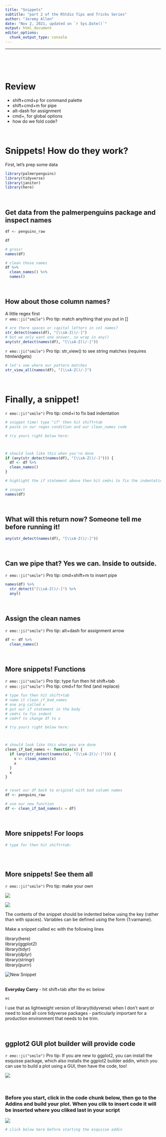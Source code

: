 ```yaml
---
title: "Snippets"
subtitle: "part 2 of the RStdio Tips and Tricks Series"
author: "Jeremy Allen"
date: "Nov 2, 2021, updated on `r Sys.Date()`"
output: html_document
editor_options: 
  chunk_output_type: console
---
```


------------------------------------------------------------------------

<br>\
<br>

# Review

-   shift+cmd+p for command palette
-   shift+cmd+m for pipe
-   alt-dash for assignment
-   cmd+, for global options
-   how do we fold code?

<br>

# Snippets! How do they work?

First, let's prep some data

```r

library(palmerpenguins)
library(tidyverse)
library(janitor)
library(here)

```

<br>

## Get data from the palmerpenguins package and inspect names

```r

df <- penguins_raw

df

# gross!
names(df)

# clean those names
df %>% 
  clean_names() %>% 
  names()

```

<br>

## How about those column names?

A little regex first\
`r emo::ji("smile")` Pro tip: match anything that you put in []

```r

# are there spaces or capital letters in col names?
str_detect(names(df), "[\\sA-Z()/-]")
# but we only want one answer, so wrap in any()
any(str_detect(names(df), "[\\sA-Z()/-]"))

```

`r emo::ji("smile")` Pro tip: str_view() to see string matches (requires htmlwidgets)

```r

# let's see where our pattern matches
str_view_all(names(df), "[\\sA-Z()/-]")

```

<br>

# Finally, a snippet!

`r emo::ji("smile")` Pro tip: cmd+i to fix bad indentation

```r

# snippet time! type "if" then hit shift+tab
# paste in our regex condition and our clean_names code

# try yours right below here:



# should look like this when you're done
if (any(str_detect(names(df), "[\\sA-Z()/-]"))) {
  df <- df %>% 
  clean_names()
}

# highlight the if statement above then hit cmd+i to fix the indentation

# inspect
names(df)

```

<br>

## What will this return now? Someone tell me before running it!

```r

any(str_detect(names(df), "[\\sA-Z()/-]"))

```

<br>

## Can we pipe that? Yes we can. Inside to outside.

`r emo::ji("smile")` Pro tip: cmd+shift+m to insert pipe

```r

names(df) %>% 
  str_detect("[\\sA-Z()/-]") %>% 
  any()

```

<br>

## Assign the clean names

`r emo::ji("smile")` Pro tip: alt+dash for assignment arrow

```r

df <- df %>% 
  clean_names()

```

<br>

## More snippets! Functions

`r emo::ji("smile")` Pro tip: type fun then hit shift+tab\
`r emo::ji("smile")` Pro tip: cmd+f for find (and replace)

```r

# type fun then hit shift+tab
# name it clean_if_bad_names
# one arg called x
# put our if statement in the body
# cmd+i to fix indent
# cmd+f to change df to x

# try yours right below here:



# should look like this when you are done
clean_if_bad_names <- function(x) {
  if (any(str_detect(names(x), "[\\sA-Z()/-]"))) {
    x <- clean_names(x)
    x
  }
  x
}


# reset our df back to original with bad column names
df <- penguins_raw

# use our new function
df <- clean_if_bad_names(x = df)

```

<br>

## More snippets! For loops

```r

# type for then hit shift+tab:



```

<br>

## More snippets! See them all

`r emo::ji("smile")` Pro tip: make your own

![](images/snippets1.png)

![](images/snippets2.png)

The contents of the snippet should be indented below using the <tab> key (rather than with spaces). Variables can be defined using the form {1:varname}.

Make a snippet called ec with the following lines

library(here)  
library(ggplot2)  
library(tidyr)  
library(dplyr)  
library(stringr)  
library(purrr)  

![New Snippet](images/ec_snippet.png "New snippet in the snippet editor pane")\
<br>

**Everyday Carry** - hit shift+tab after the ec below

```r

ec

```

I use that as lightweight version of library(tidyverse) when I don't want or need to load all core tidyverse packages - particularly important for a production environment that needs to be trim.

<br>

## ggplot2 GUI plot builder will provide code

`r emo::ji("smile")` Pro tip: If you are new to ggplot2, you can install the esquisse package, which also installs the ggplot2 builder addin, which you can use to build a plot using a GUI, then have the code, too!

![](images/esqui0.gif)  

<br>

### Before you start, click in the code chunk below, then go to the Addins and build your plot. When you clik to insert code it will be inserted where you cliked last in your script

![](images/esqui3.gif)  

```r

# click below here before starting the esquisse addin


```

